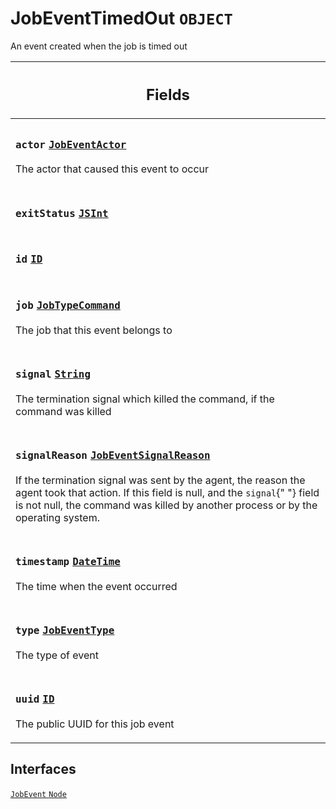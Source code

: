 <!--
  _____   ____    _   _  ____ _______   ______ _____ _____ _______
  |  __  / __   |  | |/ __ __   __| |  ____|  __ _   _|__   __|
  | |  | | |  | | |  | | |  | | | |    | |__  | |  | || |    | |
  | |  | | |  | | | . ` | |  | | | |    |  __| | |  | || |    | |
  | |__| | |__| | | |  | |__| | | |    | |____| |__| || |_   | |
  |_____/ ____/  |_| _|____/  |_|    |______|_____/_____|  |_|
  This file is auto-generated by script/generate_graphql_api_content.sh,
  please build the schema.json by running `rails api:graph:export`
  with https://github.com/buildkite/buildkite/,
  replace the content in data/graphql_data_schema.json
  and run the generation script `./scripts/generate-graphql-api-content.sh`.
-->
<!-- vale off -->
<h1 class="has-pills" data-algolia-exclude>
  JobEventTimedOut
  <span class="pill pill--object pill--normal-case pill--large"><code>OBJECT</code></span>
</h1>
<!-- vale on -->

<p>An event created when the job is timed out</p>

<table class="responsive-table responsive-table--single-column-rows">
  <thead>
    <th>
      <h2 data-algolia-exclude>Fields</h2>
    </th>
  </thead>
  <tbody>
    <tr>
      <td>
        <h3 class="is-small has-pills">
          <code>actor</code>
          <a
            href="/docs/apis/graphql/schemas/object/jobeventactor"
            class="pill pill--object pill--normal-case pill--medium"
            title="Go to OBJECT JobEventActor"
          >
            <code>JobEventActor</code>
          </a>
        </h3>
        <p>The actor that caused this event to occur</p>
      </td>
    </tr>
    <tr>
      <td>
        <h3 class="is-small has-pills">
          <code>exitStatus</code>
          <a
            href="/docs/apis/graphql/schemas/scalar/jsint"
            class="pill pill--scalar pill--normal-case pill--medium"
            title="Go to SCALAR JSInt"
          >
            <code>JSInt</code>
          </a>
        </h3>
      </td>
    </tr>
    <tr>
      <td>
        <h3 class="is-small has-pills">
          <code>id</code>
          <a
            href="/docs/apis/graphql/schemas/scalar/id"
            class="pill pill--scalar pill--normal-case pill--medium"
            title="Go to SCALAR ID"
          >
            <code>ID</code>
          </a>
        </h3>
      </td>
    </tr>
    <tr>
      <td>
        <h3 class="is-small has-pills">
          <code>job</code>
          <a
            href="/docs/apis/graphql/schemas/object/jobtypecommand"
            class="pill pill--object pill--normal-case pill--medium"
            title="Go to OBJECT JobTypeCommand"
          >
            <code>JobTypeCommand</code>
          </a>
        </h3>
        <p>The job that this event belongs to</p>
      </td>
    </tr>
    <tr>
      <td>
        <h3 class="is-small has-pills">
          <code>signal</code>
          <a
            href="/docs/apis/graphql/schemas/scalar/string"
            class="pill pill--scalar pill--normal-case pill--medium"
            title="Go to SCALAR String"
          >
            <code>String</code>
          </a>
        </h3>
        <p>
          The termination signal which killed the command, if the command was
          killed
        </p>
      </td>
    </tr>
    <tr>
      <td>
        <h3 class="is-small has-pills">
          <code>signalReason</code>
          <a
            href="/docs/apis/graphql/schemas/enum/jobeventsignalreason"
            class="pill pill--enum pill--normal-case pill--medium"
            title="Go to ENUM JobEventSignalReason"
          >
            <code>JobEventSignalReason</code>
          </a>
        </h3>
        <p>
          If the termination signal was sent by the agent, the reason the agent
          took that action. If this field is null, and the <code>signal</code>{" "}
          field is not null, the command was killed by another process or by the
          operating system.
        </p>
      </td>
    </tr>
    <tr>
      <td>
        <h3 class="is-small has-pills">
          <code>timestamp</code>
          <a
            href="/docs/apis/graphql/schemas/scalar/datetime"
            class="pill pill--scalar pill--normal-case pill--medium"
            title="Go to SCALAR DateTime"
          >
            <code>DateTime</code>
          </a>
        </h3>
        <p>The time when the event occurred</p>
      </td>
    </tr>
    <tr>
      <td>
        <h3 class="is-small has-pills">
          <code>type</code>
          <a
            href="/docs/apis/graphql/schemas/enum/jobeventtype"
            class="pill pill--enum pill--normal-case pill--medium"
            title="Go to ENUM JobEventType"
          >
            <code>JobEventType</code>
          </a>
        </h3>
        <p>The type of event</p>
      </td>
    </tr>
    <tr>
      <td>
        <h3 class="is-small has-pills">
          <code>uuid</code>
          <a
            href="/docs/apis/graphql/schemas/scalar/id"
            class="pill pill--scalar pill--normal-case pill--medium"
            title="Go to SCALAR ID"
          >
            <code>ID</code>
          </a>
        </h3>
        <p>The public UUID for this job event</p>
      </td>
    </tr>
  </tbody>
</table>

<h2 data-algolia-exclude>Interfaces</h2>
<a
  href="/docs/apis/graphql/schemas/interface/jobevent"
  class="pill pill--interface pill--normal-case pill--large"
  title="Go to INTERFACE JobEvent"
>
  <code>JobEvent</code>
</a>
<a
  href="/docs/apis/graphql/schemas/interface/node"
  class="pill pill--interface pill--normal-case pill--large"
  title="Go to INTERFACE Node"
>
  <code>Node</code>
</a>

